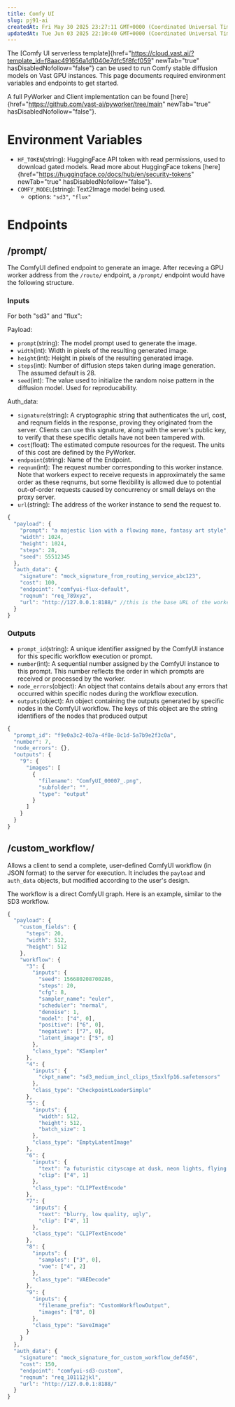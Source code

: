 ```yaml
---
title: Comfy UI
slug: pj91-ai
createdAt: Fri May 30 2025 23:27:11 GMT+0000 (Coordinated Universal Time)
updatedAt: Tue Jun 03 2025 22:10:40 GMT+0000 (Coordinated Universal Time)
---
```


The [Comfy UI serverless template]{href="https://cloud.vast.ai/?template_id=f8aac491656a1d1040e7dfc5f8fcf059" newTab="true" hasDisabledNofollow="false"} can be used to run Comfy stable diffusion models on Vast GPU instances. This page documents required environment variables and endpoints to get started.

A full PyWorker and Client implementation can be found [here]{href="https://github.com/vast-ai/pyworker/tree/main" newTab="true" hasDisabledNofollow="false"}.

# Environment Variables

- `HF_TOKEN`(string): HuggingFace API token with read permissions, used to download gated models. Read more about HuggingFace tokens [here]{href="https://huggingface.co/docs/hub/en/security-tokens" newTab="true" hasDisabledNofollow="false"}.
- `COMFY_MODEL`(string): Text2Image model being used.&#x20;
  - options: `"sd3"`, `"flux"`



# Endpoints

## **/**&#x70;rompt/

The ComfyUI defined endpoint to generate an image. After receving a GPU worker address from the `/route/` endpoint, a `/prompt/` endpoint would have the following structure.

### Inputs

For both "sd3" and "flux":&#x20;

Payload:

- `prompt`(string): The model prompt used to generate the image.
- `width`(int): Width in pixels of the resulting generated image.
- `height`(int): Height in pixels of the resulting generated image.
- `steps`(int): Number of diffusion steps taken during image generation. The assumed default is 28.
- `seed`(int): The value used to initialize the random noise pattern in the diffusion model. Used for reproducability.&#x20;

Auth\_data:

- `signature`(string): A cryptographic string that authenticates the url, cost, and reqnum fields in the response, proving they originated from the server. Clients can use this signature, along with the server's public key, to verify that these specific details have not been tampered with.
- `cost`(float): The estimated compute resources for the request. The units of this cost are defined by the PyWorker.&#x20;
- `endpoint`(string): Name of the Endpoint.
- `reqnum`(int): The request number corresponding to this worker instance. Note that workers expect to receive requests in approximately the same order as these reqnums, but some flexibility is allowed due to potential out-of-order requests caused by concurrency or small delays on the proxy server.
- `url`(string): The address of the worker instance to send the request to.

```javascript
{
  "payload": {
    "prompt": "a majestic lion with a flowing mane, fantasy art style",
    "width": 1024,
    "height": 1024,
    "steps": 28,
    "seed": 55512345
  },
  "auth_data": {
    "signature": "mock_signature_from_routing_service_abc123",
    "cost": 100,
    "endpoint": "comfyui-flux-default",
    "reqnum": "req_789xyz",
    "url": "http://127.0.0.1:8188/" //this is the base URL of the worker, 'prompt/' is appended to the end
  }
}
```

### Outputs

- `prompt_id`(string): A unique identifier assigned by the ComfyUI instance for this specific workflow execution or prompt.
- `number`(int): A sequential number assigned by the ComfyUI instance to this prompt. This number reflects the order in which prompts are received or processed by the worker.
- `node_errors`(object): An object that contains details about any errors that occurred within specific nodes during the workflow execution.
- `outputs`(object): An object containing the outputs generated by specific nodes in the ComfyUI workflow. The keys of this object are the string identifiers of the nodes that produced output

```javascript
{
  "prompt_id": "f9e0a3c2-0b7a-4f8e-8c1d-5a7b9e2f3c0a",
  "number": 7,
  "node_errors": {},
  "outputs": {
    "9": {
      "images": [
        {
          "filename": "ComfyUI_00007_.png",
          "subfolder": "",
          "type": "output"
        }
      ]
    }
  }
}
```



## /custom\_workflow/

Allows a client to send a complete, user-defined ComfyUI workflow (in JSON format) to the server for execution. It includes the `payload` and `auth_data` objects, but modified according to the user's design.

The workflow is a direct ComfyUI graph. Here is an example, similar to the SD3 workflow.

```javascript
{
  "payload": {
    "custom_fields": {
      "steps": 20,
      "width": 512,
      "height": 512
    },
    "workflow": {
      "3": {
        "inputs": {
          "seed": 156680208700286,
          "steps": 20,
          "cfg": 8,
          "sampler_name": "euler",
          "scheduler": "normal",
          "denoise": 1,
          "model": ["4", 0],
          "positive": ["6", 0],
          "negative": ["7", 0],
          "latent_image": ["5", 0]
        },
        "class_type": "KSampler"
      },
      "4": {
        "inputs": {
          "ckpt_name": "sd3_medium_incl_clips_t5xxlfp16.safetensors"
        },
        "class_type": "CheckpointLoaderSimple"
      },
      "5": {
        "inputs": {
          "width": 512,
          "height": 512,
          "batch_size": 1
        },
        "class_type": "EmptyLatentImage"
      },
      "6": {
        "inputs": {
          "text": "a futuristic cityscape at dusk, neon lights, flying vehicles",
          "clip": ["4", 1]
        },
        "class_type": "CLIPTextEncode"
      },
      "7": {
        "inputs": {
          "text": "blurry, low quality, ugly",
          "clip": ["4", 1]
        },
        "class_type": "CLIPTextEncode"
      },
      "8": {
        "inputs": {
          "samples": ["3", 0],
          "vae": ["4", 2]
        },
        "class_type": "VAEDecode"
      },
      "9": {
        "inputs": {
          "filename_prefix": "CustomWorkflowOutput",
          "images": ["8", 0]
        },
        "class_type": "SaveImage"
      }
    }
  },
  "auth_data": {
    "signature": "mock_signature_for_custom_workflow_def456",
    "cost": 150,
    "endpoint": "comfyui-sd3-custom",
    "reqnum": "req_101112jkl",
    "url": "http://127.0.0.1:8188/"
  }
}
```

